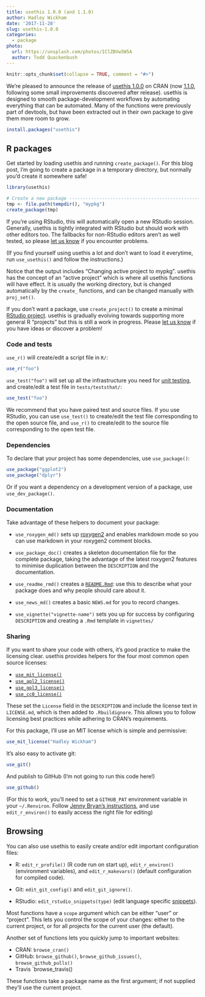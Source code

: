 ```yaml
---
title: usethis 1.0.0 (and 1.1.0)
author: Hadley Wickham
date: '2017-11-28'
slug: usethis-1.0.0
categories:
  - package
photo:
  url: https://unsplash.com/photos/IClZBVw5W5A
  author: Todd Quackenbush
---
```


```r
knitr::opts_chunk$set(collapse = TRUE, comment = "#>")
```

We're pleased to announce the release of [usethis 1.0.0](https://github.com/r-lib/usethis/releases/tag/v1.0.0) 
on CRAN (now [1.1.0](https://github.com/r-lib/usethis/releases/tag/v1.1.0), following some small improvements discovered after release). usethis is designed to smooth package-development workflows by automating everything that can be automated. Many of the functions were previously part of devtools, but have been extracted out in their own package to give them more room to grow.

```r
install.packages("usethis")
```

## R packages

Get started by loading usethis and running `create_package()`. For this blog post, I'm going to create a package in a temporary directory, but normally you'd create it somewhere safe!

```r
library(usethis)

# Create a new package -------------------------------------------------
tmp <- file.path(tempdir(), "mypkg")
create_package(tmp)
```

If you're using RStudio, this will automatically open a new RStudio session. Generally, usethis is tightly integrated with RStudio but should work with other editors too. The fallbacks for non-RStudio editors aren't as well tested, so please [let us know](https://github.com/r-lib/usethis/issues) if you encounter problems.

(If you find yourself using usethis a lot and don't want to load it everytime, run `use_usethis()` and follow the instructions.)

Notice that the output includes "Changing active project to mypkg". usethis has the concept of an "active project" which is where all usethis functions will have effect. It is usually the working directory, but is changed automatically by the `create_`  functions, and can be changed manually with `proj_set()`.

If you don't want a package, use `create_project()` to create a minimal [RStudio project](https://support.rstudio.com/hc/en-us/articles/200526207-Using-Projects). usethis is gradually evolving towards supporting more general R "projects" but this is still a work in progress. Please [let us know](https://github.com/r-lib/usethis/issues) if you have ideas or discover a problem!

### Code and tests

`use_r()` will create/edit a script file in `R/`:

```r
use_r("foo")
```

`use_test("foo")` will set up all the infrastructure you need for [unit testing](http://r-pkgs.had.co.nz/tests.html), and create/edit a test file in `tests/teststhat/`:

```r
use_test("foo")
```

We recommend that you have paired test and source files. If you use RStudio, you can use `use_test()` to create/edit the test file corresponding to the open source file, and `use_r()` to create/edit to the source file corresponding to the open test file. 

### Dependencies

To declare that your project has some dependencies, use `use_package()`:

```r
use_package("ggplot2")
use_package("dplyr")
```

Or if you want a dependency on a development version of a package, use `use_dev_package()`.

### Documentation

Take advantage of these helpers to document your package:

* `use_roxygen_md()` sets up [roxygen2](http://r-pkgs.had.co.nz/man.html) and
  enables markdown mode so you can use markdown in your roxygen2 comment blocks.

* `use_package_doc()` creates a skeleton documentation file for the complete
  package, taking the advantage of the latest roxygen2 features to minimise
  duplication between the `DESCRIPTION` and the documentation.
  
* `use_readme_rmd()` creates a
  [`README.Rmd`](http://r-pkgs.had.co.nz/release.html#important-files): 
  use this to describe what your package does and why people should care about 
  it.
  
* `use_news_md()` creates a basic `NEWS.md` for you to record changes.

* `use_vignette("vignette-name")` sets you up for success by configuring
  `DESCRIPTION` and creating a `.Rmd` template in `vignettes/`

### Sharing 

If you want to share your code with others, it's good practice to make the licensing clear. usethis provides helpers for the four most common open source licenses:

* [`use_mit_license()`](https://choosealicense.com/licenses/mit)
* [`use_apl2_license()`](https://choosealicense.com/licenses/apache-2.0/)
* [`use_gpl3_license()`](https://choosealicense.com/licenses/gpl-3.0/)
* [`use_cc0_license()`](https://creativecommons.org/publicdomain/zero/1.0/)

These set the `License` field in the `DESCRIPTION` and include the license text in  `LICENSE.md`, which is then added to `.Rbuildignore`. This allows you to follow licensing best practices while adhering to CRAN's requirements.

For this package, I'll use an MIT license which is simple and permissive:

```r
use_mit_license("Hadley Wickham")
```

It's also easy to activate git:

```r
use_git()
```

And publish to GitHub (I'm not going to run this code here!)

```r
use_github()
```

(For this to work, you'll need to set a `GITHUB_PAT` environment variable in your `~/.Renviron`. Follow [Jenny Bryan's instructions](http://happygitwithr.com/github-pat.html#step-by-step), and use `edit_r_environ()` to easily access the right file for editing)

## Browsing

You can also use usethis to easily create and/or edit important configuration files:

* R: `edit_r_profile()` (R code run on start up), 
  `edit_r_environ()` (environment variables), and 
  `edit_r_makevars()` (default configuration for compiled code).

* Git: `edit_git_config()` and `edit_git_ignore()`.

* RStudio: `edit_rstudio_snippets(type)` (edit language specific 
  [snippets](https://support.rstudio.com/hc/en-us/articles/204463668-Code-Snippets)).

Most functions have a `scope` argument which can be either "user" or "project". This lets you control the scope of your changes: either to the current project, or for all projects for the current user (the default).

Another set of functions lets you quickly jump to important websites:

* CRAN: `browse_cran()`
* GitHub: `browse_github()`, `browse_github_issues()`, `browse_github_pulls()`
* Travis `browse_travis()

These functions take a package name as the first argument; if not supplied they'll use the current project.
